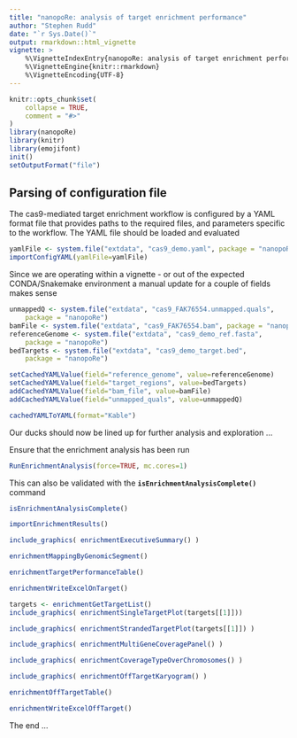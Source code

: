 ```yaml
---
title: "nanopoRe: analysis of target enrichment performance"
author: "Stephen Rudd"
date: "`r Sys.Date()`"
output: rmarkdown::html_vignette
vignette: >
    %\VignetteIndexEntry{nanopoRe: analysis of target enrichment performance}
    %\VignetteEngine{knitr::rmarkdown}
    %\VignetteEncoding{UTF-8}
---
```


```r
knitr::opts_chunk$set(
    collapse = TRUE,
    comment = "#>"
)
library(nanopoRe)
library(knitr)
library(emojifont)
init()
setOutputFormat("file")
```

## Parsing of configuration file

The cas9-mediated target enrichment workflow is configured by a YAML format file
that provides paths to the required files, and parameters specific to the 
workflow. The YAML file should be loaded and evaluated

```r
yamlFile <- system.file("extdata", "cas9_demo.yaml", package = "nanopoRe")
importConfigYAML(yamlFile=yamlFile)
```

Since we are operating within a vignette - or out of the expected 
CONDA/Snakemake environment a manual update for a couple of fields makes sense

```r
unmappedQ <- system.file("extdata", "cas9_FAK76554.unmapped.quals", 
    package = "nanopoRe")
bamFile <- system.file("extdata", "cas9_FAK76554.bam", package = "nanopoRe")
referenceGenome <- system.file("extdata", "cas9_demo_ref.fasta", 
    package = "nanopoRe")
bedTargets <- system.file("extdata", "cas9_demo_target.bed", 
    package = "nanopoRe")

setCachedYAMLValue(field="reference_genome", value=referenceGenome)
setCachedYAMLValue(field="target_regions", value=bedTargets)
addCachedYAMLValue(field="bam_file", value=bamFile)
addCachedYAMLValue(field="unmapped_quals", value=unmappedQ)
```

```r
cachedYAMLToYAML(format="Kable")
```

Our ducks should now be lined up for further analysis and exploration ...

Ensure that the enrichment analysis has been run

```r
RunEnrichmentAnalysis(force=TRUE, mc.cores=1)
```

This can also be validated with the **`isEnrichmentAnalysisComplete()`** command

```r
isEnrichmentAnalysisComplete()
```


```r
importEnrichmentResults()
```


```r
include_graphics( enrichmentExecutiveSummary() )
```

```r
enrichmentMappingByGenomicSegment()
```

```r
enrichmentTargetPerformanceTable()
```


```r
enrichmentWriteExcelOnTarget()
```


```r
targets <- enrichmentGetTargetList()
include_graphics( enrichmentSingleTargetPlot(targets[[1]]))
```

```r
include_graphics( enrichmentStrandedTargetPlot(targets[[1]]) )
```


```r
include_graphics( enrichmentMultiGeneCoveragePanel() )
```

```r
include_graphics( enrichmentCoverageTypeOverChromosomes() )
```


```r
include_graphics( enrichmentOffTargetKaryogram() )
```

```r
enrichmentOffTargetTable()
```

```r
enrichmentWriteExcelOffTarget()
```




The end ...
